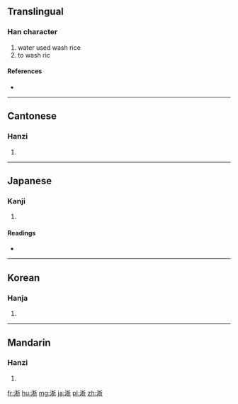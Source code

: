 ==Translingual==

===Han character===
{{Han char|rn=85|rad=水|as=08|sn=11|four=3212<sub>1</sub>|canj=水木竹中 (EDHL)}}

# water used wash rice
# to wash ric

====References====
* {{Han ref|kx=0629.050|dkj=17617|dj=1031.010|hdz=31642.070|uh=6DC5|ud=28101|bh=B258|bd=45656}}

----

==Cantonese==

===Hanzi===
{{yue-hanzi|jyut=|y=sik1}}

# {{defn|lang=yue|sort=水08}}

----

==Japanese==

===Kanji===
{{ja-kanji|grade=|rs=水08}}

# {{defn|lang=ja|sort=水08}}

====Readings====
* {{ja-readings|on=[[せき]] (seki)|kun=[[よなぐ]] (yonagu), [[かしょね]] (kashone)}}

----

==Korean==

===Hanja===
{{ko-hanja|hangeul=석|eumhun=|rv=seok|mr=sŏk|y=sek}}

# {{defn|lang=ko|sort=水08}}

----

==Mandarin==

===Hanzi===
{{cmn-hanzi|pin=[[xī]] ([[xi1]])|wg=hsi<sup>1</sup>}}

# {{defn|lang=cmn|sort=水08}}

[[fr:淅]]
[[hu:淅]]
[[mg:淅]]
[[ja:淅]]
[[pl:淅]]
[[zh:淅]]
